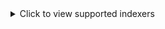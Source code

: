 <details>
  <summary>Click to view supported indexers</summary>

- ABNormal
- Acid-Lounge
- Aither
- AlphaRatio
- AnimeBytes
- AnimeWorld
- Anthelion
- BIT-HDTV
- Bemaniso
- BeyondHD
- BitHUmen
- BitSexy
- BitTorrentFiles
- BroadcasTheNet
- BrokenStones
- Cathode-Ray Tube
- DanishBytes
- DigitalCore
- DocsPedia
- Empornium
- Enthralled
- FearNoPeer
- FileList
- FinElite
- FunFile
- Fuzer
- GazelleGames
- HD-Only
- HD-Space
- HD-Torrents
- HDBits
- Hawke-UNO
- Hebits
- IPTorrents
- ImmortalSeed
- KeepFRDS
- LST
- LilleSky
- Locadora
- Milkie
- MoreThanTv
- MyAnonamouse
- Nebulance
- Norbits
- Nyaa
- OnlyEncodes
- Orpheus
- PTFiles
- PassThePopcorn
- PixelHD
- PolishSource
- PolishTracker
- Pornbay
- PreToMe
- PussyTorrents
- Redacted
- ReelFliX
- RetroFlix
- RevolutionTT
- Romanian Metal Torrents
- SATClubbing
- SceneHD
- SeedPool
- Sharewood
- SpeedApp
- SubsPlease
- SugoiMusic
- SuperBits
- TheDarkCommunity
- TheOldSchool
- Tokyo Toshokan
- TorrentBytes
- TorrentDay
- TorrentHR
- TorrentLeech
- TorrentNetwork
- TorrentSectorCrew
- TorrentSeeds
- TorrentSeeds Music
- TorrentSyndikat
- TranceTraffic
- UHDBits
- XSpeeds
- iAnon
- iNSANE
- nCore

along with the **Generic RSS** and **Generic Torznab/Newznab** integration.

</details>
